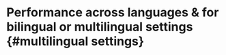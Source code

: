 # Performance across languages & for bilingual or multilingual settings {#multilingual settings}

